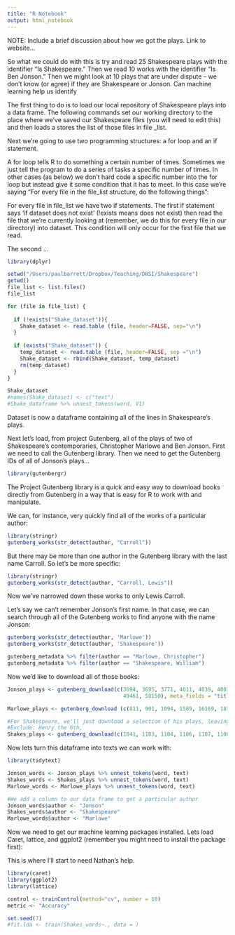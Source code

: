 ```yaml
---
title: "R Notebook"
output: html_notebook
---
```



NOTE: Include a brief discussion about how we got the plays. Link to website...

So what we could do with this is try and read 25 Shakespeare plays with the identifier "Is Shakespeare. " Then we read 10 works with the identifier "Is Ben Jonson." Then we might look at 10 plays that are under dispute -- we don't know (or agree) if they are Shakespeare or Jonson. Can machine learning help us identify 
 
The first thing to do is to load our local repository of Shakespeare plays into a data frame. The following commands set our working directory to the place where we've saved our Shakespeare files (you will need to edit this) and then loads a stores the list of those files in file _list.

Next we're going to use two programming structures: a for loop and an if statement. 

A for loop tells R to do something a certain number of times. Sometimes we just tell the program to do a series of tasks a specific number of times. In other cases (as below) we don't hard code a specific number into the for loop but instead give it some condition that it has to meet. In this case we're saying "For every file in the file_list structure, do the following things":

For every file in file_list we have two if statements. The first if statement says 'if dataset does not exist' (!exists means does not exist) then read the file that we're currently looking at (remember, we do this for every file in our directory) into dataset. This condition will only occur for the first file that we read.

The second ...

```r

library(dplyr)

setwd("/Users/paulbarrett/Dropbox/Teaching/DHSI/Shakespeare")
getwd()
file_list <- list.files()
file_list

for (file in file_list) {
  
  if (!exists("Shake_dataset")){
    Shake_dataset <- read.table (file, header=FALSE, sep="\n")
  }
  
  if (exists("Shake_dataset")) {
    temp_dataset <- read.table (file, header=FALSE, sep ="\n")
    Shake_dataset <- rbind(Shake_dataset, temp_dataset)
    rm(temp_dataset)
  }
}

Shake_dataset
#names(Shake_dataset) <- c("text")
#Shake_dataframe %>% unnest_tokens(word, V1)

```

Dataset is now a dataframe containing all of the lines in Shakespeare's plays. 

Next let's load, from project Gutenberg, all of the plays of two of Shakespeare's contemporaries, Christopher Marlowe and Ben Jonson. First we need to call the Gutenberg library. Then we need to get the Gutenberg IDs of all of Jonson's plays...

```r
library(gutenbergr)
```

The Project Gutenberg library is a quick and easy way to download books directly from Gutenberg in a way that is easy for R to work with and manipulate.

We can, for instance, very quickly find all of the works of a particular author:

```r
library(stringr)
gutenberg_works(str_detect(author, "Carroll"))
```

But there may be more than one author in the Gutenberg library with the last name Carroll. So let's be more specific:

```r
library(stringr)
gutenberg_works(str_detect(author, "Carroll, Lewis"))
```

Now we've narrowed down these works to only Lewis Carroll.


Let's say we can't remember Jonson's first name. In that case, we can search through all of the Gutenberg works to find anyone with the name Jonson:

```r
gutenberg_works(str_detect(author, 'Marlowe'))
gutenberg_works(str_detect(author, 'Shakespeare'))
```



```r
gutenberg_metadata %>% filter(author == "Marlowe, Christopher")
gutenberg_metadata %>% filter(author == "Shakespeare, William")
```

Now we'd like to download all of those books:

```r
Jonson_plays <- gutenberg_download(c(3694, 3695, 3771, 4011, 4039, 4081, 5134, 5166, 5232, 5333, 
                                     49461, 50150), meta_fields = "title")

Marlowe_plays <- gutenberg_download (c(811, 901, 1094, 1589, 16169, 18781, 20288))

#For Shakespeare, we'll just download a selection of his plays, leaving a few key plays excluded
#Exclude: Henry the 6th, 
Shakes_plays <- gutenberg_download(c(1041, 1103, 1104, 1106, 1107, 1108, 1109, 1111, 1112, 1113, 1114, 1115, 1116 ), meta_fields = "title")

```

Now lets turn this dataframe into texts we can work with:

```r
library(tidytext)

Jonson_words <- Jonson_plays %>% unnest_tokens(word, text)
Shakes_words <- Shakes_plays %>% unnest_tokens(word, text)
Marlowe_words <- Marlowe_plays %>% unnest_tokens(word, text)

#We add a column to our data frame to get a particular author
Jonson_words$author <- "Jonson"
Shakes_words$author <- "Shakespeare"
Marlowe_words$author <- "Marlowe"

```

Now we need to get our machine learning packages installed. Lets load Caret, lattice, and ggplot2 (remember you might need  to install the package first):

This is where I'll start to need Nathan's help.

```r
library(caret)
library(ggplot2)
library(lattice)

control <- trainControl(method="cv", number = 10)
metric <- "Accuracy"

set.seed(7)
#fit.lda <- train(Shakes_words~., data = )
```




